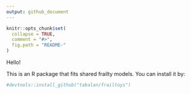 ```yaml
---
output: github_document
---
```


<!-- README.md is generated from README.Rmd. Please edit that file -->

```r
knitr::opts_chunk$set(
  collapse = TRUE,
  comment = "#>",
  fig.path = "README-"
)
```


Hello!

This is an R package that fits shared frailty models. You can install it by:
```r
#devtools::install_github("tabalan/frailtoys")
```
